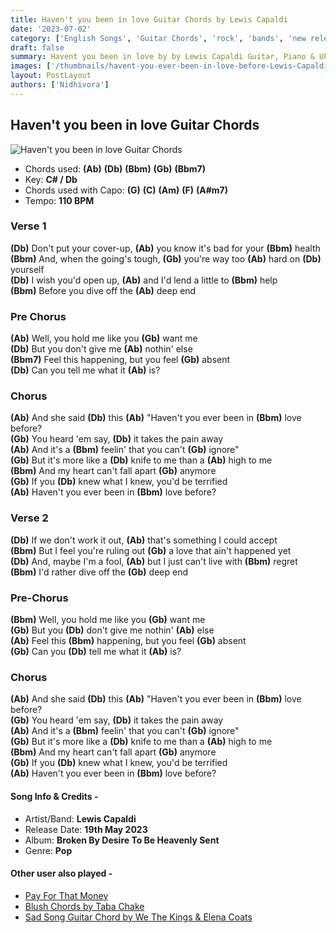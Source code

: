 ```yaml
---
title: Haven't you been in love Guitar Chords by Lewis Capaldi
date: '2023-07-02'
category: ['English Songs', 'Guitar Chords', 'rock', 'bands', 'new released']
draft: false
summary: Havent you been in love by by Lewis Capaldi Guitar, Piano & Ukulele Chords, Chords used - (Ab) (Db) (Bbm) (Gb) (Bbm7), Key - C# Major.
images: ['/thumbnails/havent-you-ever-been-in-love-before-Lewis-Capaldi.jpg']
layout: PostLayout
authors: ['Nidhivora']
---
```


## Haven't you been in love Guitar Chords

![Haven't you been in love Guitar Chords](/thumbnails/havent-you-ever-been-in-love-before-Lewis-Capaldi.jpg)

- Chords used: **(Ab)** **(Db)** **(Bbm)** **(Gb)** **(Bbm7)**
- Key: **C# / Db**
- Chords used with Capo: **(G)** **(C)** **(Am)** **(F)** **(A#m7)**
- Tempo: **110 BPM**

### Verse 1

**(Db)** Don't put your cover-up, **(Ab)** you know it's bad for your **(Bbm)** health\
**(Bbm)** And, when the going's tough, **(Gb)** you're way too **(Ab)** hard on **(Db)** yourself\
**(Db)** I wish you'd open up, **(Ab)** and I'd lend a little to **(Bbm)** help\
**(Bbm)** Before you dive off the **(Ab)** deep end

### Pre Chorus

**(Ab)** Well, you hold me like you **(Gb)** want me\
**(Db)** But you don't give me **(Ab)** nothin' else\
**(Bbm7)** Feel this happening, but you feel **(Gb)** absent\
**(Db)** Can you tell me what it **(Ab)** is?

### Chorus

**(Ab)** And she said **(Db)** this
**(Ab)** "Haven't you ever been in **(Bbm)** love before?\
**(Gb)** You heard 'em say, **(Db)** it takes the pain away\
**(Ab)** And it's a **(Bbm)** feelin' that you can't **(Gb)** ignore"\
**(Gb)** But it's more like a **(Db)** knife to me than a **(Ab)** high to me\
**(Bbm)** And my heart can't fall apart **(Gb)** anymore\
**(Gb)** If you **(Db)** knew what I knew, you'd be terrified\
**(Ab)** Haven't you ever been in **(Bbm)** love before?

### Verse 2

**(Db)** If we don't work it out, **(Ab)** that's something I could accept\
**(Bbm)** But I feel you're ruling out **(Gb)** a love that ain't happened yet\
**(Db)** And, maybe I'm a fool, **(Ab)** but I just can't live with **(Bbm)** regret\
**(Bbm)** I'd rather dive off the **(Gb)** deep end

### Pre-Chorus

**(Bbm)** Well, you hold me like you **(Gb)** want me\
**(Gb)** But you **(Db)** don't give me nothin' **(Ab)** else\
**(Ab)** Feel this **(Bbm)** happening, but you feel **(Gb)** absent\
**(Gb)** Can you **(Db)** tell me what it **(Ab)** is?

### Chorus

**(Ab)** And she said **(Db)** this
**(Ab)** "Haven't you ever been in **(Bbm)** love before?\
**(Gb)** You heard 'em say, **(Db)** it takes the pain away\
**(Ab)** And it's a **(Bbm)** feelin' that you can't **(Gb)** ignore"\
**(Gb)** But it's more like a **(Db)** knife to me than a **(Ab)** high to me\
**(Bbm)** And my heart can't fall apart **(Gb)** anymore\
**(Gb)** If you **(Db)** knew what I knew, you'd be terrified\
**(Ab)** Haven't you ever been in **(Bbm)** love before?

#### Song Info & Credits -

- Artist/Band: **Lewis Capaldi**
- Release Date: **19th May 2023**
- Album: **Broken By Desire To Be Heavenly Sent**
- Genre: **Pop**

#### Other user also played -

- [Pay For That Money](https://www.chordsco.com/chords/pay-for-that-money-chords-by-the-defibulators-coffeezilla-outro-song)
- [Blush Chords by Taba Chake](https://www.chordsco.com/chords/blush-guitar-chords-by-taba-chake)
- [Sad Song Guitar Chord by We The Kings & Elena Coats](https://www.chordsco.com/chords/sad-song-guitar-chord-by-we-the-kings-elena-coats)
